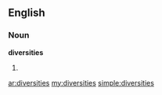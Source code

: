 ==English==

===Noun===
'''diversities'''

# {{plural of|[[diversity]]}}

[[ar:diversities]]
[[my:diversities]]
[[simple:diversities]]